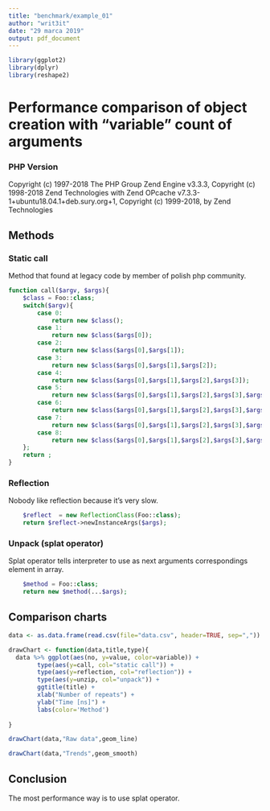 ```yaml
---
title: "benchmark/example_01"
author: "writ3it"
date: "29 marca 2019"
output: pdf_document
---
```


```r
library(ggplot2)
library(dplyr)
library(reshape2)
```

# Performance comparison of object creation with "variable" count of arguments
### PHP Version
Copyright (c) 1997-2018 The PHP Group
Zend Engine v3.3.3, Copyright (c) 1998-2018 Zend Technologies
    with Zend OPcache v7.3.3-1+ubuntu18.04.1+deb.sury.org+1, Copyright (c) 1999-2018, by Zend Technologies
    
## Methods
### Static call
Method that found at legacy code by member of polish php community.
```php
function call($argv, $args){
    $class = Foo::class;
    switch($argv){
        case 0:
            return new $class();
        case 1:
            return new $class($args[0]);
        case 2:
            return new $class($args[0],$args[1]);
        case 3:
            return new $class($args[0],$args[1],$args[2]);
        case 4:
            return new $class($args[0],$args[1],$args[2],$args[3]);
        case 5:
            return new $class($args[0],$args[1],$args[2],$args[3],$args[4]);
        case 6:
            return new $class($args[0],$args[1],$args[2],$args[3],$args[4],$args[5]);
        case 7:
            return new $class($args[0],$args[1],$args[2],$args[3],$args[4],$args[5],$args[6]);
        case 8:
            return new $class($args[0],$args[1],$args[2],$args[3],$args[4],$args[5],$args[6],$args[7]);
    };
    return ;
}
```
### Reflection
Nobody like reflection because it's very slow.
```php
    $reflect  = new ReflectionClass(Foo::class);
    return $reflect->newInstanceArgs($args);
```
### Unpack (splat operator)
Splat operator tells interpreter to use as next arguments correspondings element in array.
```php
    $method = Foo::class;
    return new $method(...$args);
```
## Comparison charts
```r
data <- as.data.frame(read.csv(file="data.csv", header=TRUE, sep=","))

drawChart <- function(data,title,type){
  data %>% ggplot(aes(no, y=value, color=variable)) +
        type(aes(y=call, col="static call")) + 
        type(aes(y=reflection, col="reflection")) +
        type(aes(y=unzip, col="unpack")) +
        ggtitle(title) + 
        xlab("Number of repeats") +
        ylab("Time [ns]") +
        labs(color='Method') 
        
}

drawChart(data,"Raw data",geom_line)
```
```r
drawChart(data,"Trends",geom_smooth)
```

## Conclusion
The most performance way is to use splat operator.